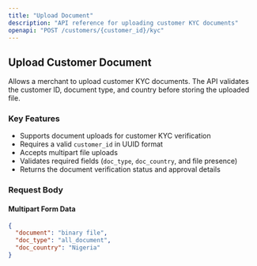 ```yaml
---
title: "Upload Document"
description: "API reference for uploading customer KYC documents"
openapi: "POST /customers/{customer_id}/kyc"
---
```


## Upload Customer Document

Allows a merchant to upload customer KYC documents. The API validates the customer ID, document type, and country before storing the uploaded file.

### **Key Features**

- Supports document uploads for customer KYC verification
- Requires a valid `customer_id` in UUID format
- Accepts multipart file uploads
- Validates required fields (`doc_type`, `doc_country`, and file presence)
- Returns the document verification status and approval details

### **Request Body**

#### **Multipart Form Data**

```json
{
  "document": "binary file",
  "doc_type": "all_document",
  "doc_country": "Nigeria"
}
```
